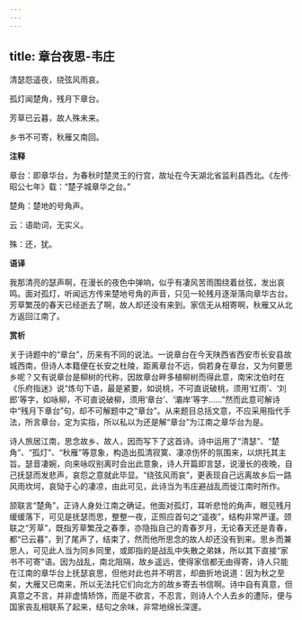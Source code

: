 ```yaml
---
---
---
```

title: 章台夜思-韦庄
---

清瑟怨遥夜，绕弦风雨哀。

孤灯闻楚角，残月下章台。

芳草已云暮，故人殊未来。

乡书不可寄，秋雁又南回。

**注释**

章台：即章华台，为春秋时楚灵王的行宫，故址在今天湖北省监利县西北。《左传·昭公七年》载：“楚子城章华之台。”

楚角：楚地的号角声。

云：语助词，无实义。

殊：还，犹。

**语译**

我那清亮的瑟声啊，在漫长的夜色中弹响，似乎有凄风苦雨围绕着丝弦，发出哀鸣。面对孤灯，听闻远方传来楚地号角的声音，只见一轮残月逐渐落向章华古台。芳草繁茂的春天已经逝去了啊，故人却还没有来到。家信无从相寄啊，秋雁又从北方返回江南了。

**赏析**

关于诗题中的“章台”，历来有不同的说法。一说章台在今天陕西省西安市长安县故城西南，但诗人本籍便在长安之杜陵，距离章台不远，倘若身在章台，又为何要思乡呢？又有说章台是柳树的代称，因故章台畔多植柳树而得此意，南宋沈伯时在《乐府指迷》说“炼句下语，最是紧要，如说桃，不可直说破桃，须用‘红雨’、‘刘郎’等字，如咏柳，不可直说破柳，须用‘章台’、‘灞岸’等字……”然而此意可解诗中“残月下章台”句，却不可解题中之“章台”。从来题目总括文意，不应采用指代手法，所言章台，定为实指，所以私以为还是解“章台”为江南之章华台为是。

诗人旅居江南，思念故乡、故人，因而写下了这首诗。诗中运用了“清瑟”、“楚角”、“孤灯”、“秋雁”等意象，构造出孤清寂寞、凄凉伤怀的氛围来，以烘托其主旨。瑟音凄婉，向来咏叹别离时会出此意象，诗人开篇即言瑟，说漫长的夜晚，自己抚瑟而发悲声，哀怨之意就此毕显。“绕弦风雨哀”，更表现自己远离故乡后一路风雨坎坷，哀恸于心的凄凉，由此可见，此诗当为韦庄避战乱而徙江南时所作。

颔联言“楚角”，正诗人身处江南之确证。他面对孤灯，耳听悲怆的角声，眼见残月缓缓落下，可见是抚瑟而思，整整一夜，正照应首句之“遥夜”，结构非常严谨。颈联之“芳草”，既指芳草繁茂之春季，亦隐指自己的青春岁月，无论春天还是青春，都“已云暮”，到了尾声了，结束了，然而他所思念的故人却还没有到来。思乡而兼思人，可见此人当为同乡同里，或即指的是战乱中失散之弟妹，所以其下直接“家书不可寄”语。因为战乱，南北阻隔，故乡遥远，使得家信都无由得寄，诗人只能在江南的章华台上抚瑟哀思，但他对此也并不明言，却曲折地说道：因为秋之至矣，大雁又已南来，所以无法托它们向北方的故乡寄去书信啊。诗中自有真意，但真意之不言，并非虚情矫饰，而是不欲言，不忍言，则诗人个人去乡的遭际，便与国家丧乱相联系了起来，结句之余味，非常地绵长深邃。